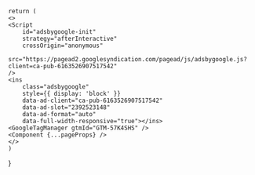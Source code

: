 
    return (
    <>
    <Script 
        id="adsbygoogle-init"
        strategy="afterInteractive"
        crossOrigin="anonymous"
        src="https://pagead2.googlesyndication.com/pagead/js/adsbygoogle.js?client=ca-pub-6163526907517542"
    />
    <ins 
        class="adsbygoogle"
        style={{ display: 'block' }}
        data-ad-client="ca-pub-6163526907517542"
        data-ad-slot="2392523148"
        data-ad-format="auto"
        data-full-width-responsive="true"></ins>
    <GoogleTagManager gtmId="GTM-57K4SHS" />
    <Component {...pageProps} />
    </>
    )
}
